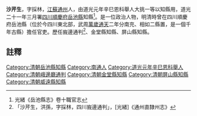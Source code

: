 {{明清人物信息框
| 姓名 =沙芹生
| 最高職務 = [[四川|四川]][[岳池縣|岳池縣]][[知縣|知縣]]
| 國家 = 大清
| 籍貫 = [[江蘇|江蘇]][[通州|通州]]
| 字號 =
| 出生日期 = ？年？月？日
| 逝世日期 = ？年？月？日
| 墓葬 = 
| 配偶 =  
| 親屬 = 曾祖、祖、父，母
| 出身 =舉人大挑一等以知縣用 
| 著作 =  
*
}}
'''沙芹生'''{{BD|？年||？年||}}，字採林，[[江蘇|江蘇]][[通州|通州]]人，由道光元年辛巳恩科舉人大挑一等以知縣用，道光二十一年三月署[[四川|四川]][[順慶府|順慶府]][[岳池縣|岳池縣]]知縣<ref>光緒《岳池縣志》卷十職官志</ref>。是一位政治人物，明清時曾在四川順慶府岳池縣（位於今四川東北部，武周[[萬歲通天|萬歲通天]]二年分南充、相如二縣置，是一個千年古縣）擔任官吏。歷任峩邊通判<ref>「沙芹生，洪孫，字採林，四川峩邊通判」，[光緒]《通州直隸州志》</ref>、金堂縣知縣、屏山縣知縣。    
==註釋==
{{reflist}}
{{清朝人物小作品}}
[[Category:清朝岳池縣知縣|Category:清朝岳池縣知縣]]
[[Category:南通人|Category:南通人]]
[[Category:道光元年辛巳恩科舉人|Category:道光元年辛巳恩科舉人]]
[[Category:清朝峨邊廳通判|Category:清朝峨邊廳通判]]
[[Category:清朝金堂縣知縣|Category:清朝金堂縣知縣]]
[[Category:清朝屏山縣知縣|Category:清朝屏山縣知縣]]
[[Category:清朝威遠縣知縣|Category:清朝威遠縣知縣]]